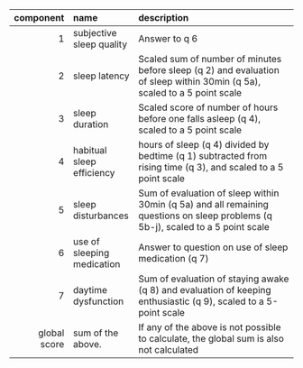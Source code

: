 
| component | name  | description   |
| --:       | :---- | :------------ |
| 1 | subjective sleep quality | Answer to q 6 |
| 2 | sleep latency | Scaled sum of number of minutes before sleep (q 2) and evaluation of sleep within 30min (q 5a), scaled to a 5 point scale |
| 3 | sleep duration | Scaled score of number of hours before one falls asleep (q 4), scaled to a 5 point scale|
| 4 | habitual sleep efficiency | hours of sleep (q 4) divided by bedtime (q 1) subtracted from rising time (q 3), and scaled to a 5 point scale |
| 5 | sleep disturbances | Sum of evaluation of sleep within 30min (q 5a) and all remaining questions on sleep problems (q 5b-j), scaled to a 5 point scale |
| 6 | use of sleeping medication | Answer to question on use of sleep medication (q 7) |
| 7 | daytime dysfunction | Sum of evaluation of staying awake (q 8) and evaluation of keeping enthusiastic (q 9), scaled to a 5-point scale |
| global score | sum of the above. | If any of the above is not possible to calculate, the global sum is also not calculated |
